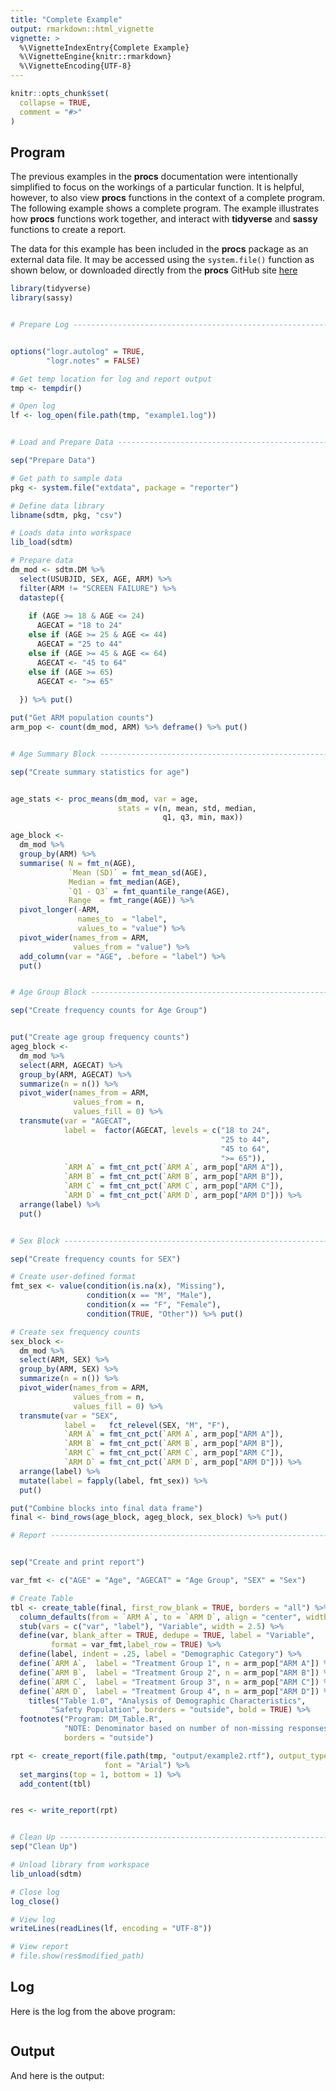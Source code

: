 ```yaml
---
title: "Complete Example"
output: rmarkdown::html_vignette
vignette: >
  %\VignetteIndexEntry{Complete Example}
  %\VignetteEngine{knitr::rmarkdown}
  %\VignetteEncoding{UTF-8}
---
```


```r
knitr::opts_chunk$set(
  collapse = TRUE,
  comment = "#>"
)

```
## Program

The previous examples in the **procs** documentation were intentionally
simplified to focus on the workings of a particular function.  It is helpful,
however, to also view **procs** functions in the context of a complete 
program.  The following example shows a complete program.  The example illustrates
how **procs** functions work together, and interact with **tidyverse** and
**sassy** functions to create a report.  

The data for this example has been included in the **procs** package as an
external data file.  It may be accessed using the `system.file()` function
as shown below, or downloaded directly from the **procs** GitHub site 
[here](https://raw.githubusercontent.com/dbosak01/procs/master/inst/extdata/DM.csv)

```r
library(tidyverse)
library(sassy)


# Prepare Log -------------------------------------------------------------


options("logr.autolog" = TRUE,
        "logr.notes" = FALSE)

# Get temp location for log and report output
tmp <- tempdir()

# Open log
lf <- log_open(file.path(tmp, "example1.log"))


# Load and Prepare Data ---------------------------------------------------

sep("Prepare Data")

# Get path to sample data
pkg <- system.file("extdata", package = "reporter")

# Define data library
libname(sdtm, pkg, "csv") 

# Loads data into workspace
lib_load(sdtm)

# Prepare data
dm_mod <- sdtm.DM %>% 
  select(USUBJID, SEX, AGE, ARM) %>% 
  filter(ARM != "SCREEN FAILURE") %>% 
  datastep({
    
    if (AGE >= 18 & AGE <= 24)
      AGECAT = "18 to 24"
    else if (AGE >= 25 & AGE <= 44)
      AGECAT = "25 to 44"
    else if (AGE >= 45 & AGE <= 64)
      AGECAT <- "45 to 64"
    else if (AGE >= 65)
      AGECAT <- ">= 65"
    
  }) %>% put()

put("Get ARM population counts")
arm_pop <- count(dm_mod, ARM) %>% deframe() %>% put()


# Age Summary Block -------------------------------------------------------

sep("Create summary statistics for age")


age_stats <- proc_means(dm_mod, var = age,
                        stats = v(n, mean, std, median, 
                                  q1, q3, min, max))

age_block <- 
  dm_mod %>%
  group_by(ARM) %>%
  summarise( N = fmt_n(AGE),
             `Mean (SD)` = fmt_mean_sd(AGE),
             Median = fmt_median(AGE),
             `Q1 - Q3` = fmt_quantile_range(AGE),
             Range  = fmt_range(AGE)) %>%
  pivot_longer(-ARM,
               names_to  = "label",
               values_to = "value") %>%
  pivot_wider(names_from = ARM,
              values_from = "value") %>% 
  add_column(var = "AGE", .before = "label") %>% 
  put()


# Age Group Block ----------------------------------------------------------

sep("Create frequency counts for Age Group")


put("Create age group frequency counts")
ageg_block <- 
  dm_mod %>% 
  select(ARM, AGECAT) %>% 
  group_by(ARM, AGECAT) %>% 
  summarize(n = n()) %>% 
  pivot_wider(names_from = ARM,
              values_from = n, 
              values_fill = 0) %>% 
  transmute(var = "AGECAT", 
            label =  factor(AGECAT, levels = c("18 to 24", 
                                               "25 to 44", 
                                               "45 to 64", 
                                               ">= 65")),
            `ARM A` = fmt_cnt_pct(`ARM A`, arm_pop["ARM A"]),
            `ARM B` = fmt_cnt_pct(`ARM B`, arm_pop["ARM B"]),
            `ARM C` = fmt_cnt_pct(`ARM C`, arm_pop["ARM C"]),
            `ARM D` = fmt_cnt_pct(`ARM D`, arm_pop["ARM D"])) %>% 
  arrange(label) %>% 
  put()


# Sex Block ---------------------------------------------------------------

sep("Create frequency counts for SEX")

# Create user-defined format
fmt_sex <- value(condition(is.na(x), "Missing"),
                 condition(x == "M", "Male"),
                 condition(x == "F", "Female"),
                 condition(TRUE, "Other")) %>% put()

# Create sex frequency counts   
sex_block <- 
  dm_mod %>% 
  select(ARM, SEX) %>% 
  group_by(ARM, SEX) %>% 
  summarize(n = n()) %>% 
  pivot_wider(names_from = ARM,
              values_from = n, 
              values_fill = 0) %>% 
  transmute(var = "SEX", 
            label =   fct_relevel(SEX, "M", "F"), 
            `ARM A` = fmt_cnt_pct(`ARM A`, arm_pop["ARM A"]),
            `ARM B` = fmt_cnt_pct(`ARM B`, arm_pop["ARM B"]),
            `ARM C` = fmt_cnt_pct(`ARM C`, arm_pop["ARM C"]),
            `ARM D` = fmt_cnt_pct(`ARM D`, arm_pop["ARM D"])) %>% 
  arrange(label) %>% 
  mutate(label = fapply(label, fmt_sex)) %>% 
  put()

put("Combine blocks into final data frame")
final <- bind_rows(age_block, ageg_block, sex_block) %>% put()

# Report ------------------------------------------------------------------


sep("Create and print report")

var_fmt <- c("AGE" = "Age", "AGECAT" = "Age Group", "SEX" = "Sex")

# Create Table
tbl <- create_table(final, first_row_blank = TRUE, borders = "all") %>% 
  column_defaults(from = `ARM A`, to = `ARM D`, align = "center", width = 1.25) %>% 
  stub(vars = c("var", "label"), "Variable", width = 2.5) %>% 
  define(var, blank_after = TRUE, dedupe = TRUE, label = "Variable",
         format = var_fmt,label_row = TRUE) %>% 
  define(label, indent = .25, label = "Demographic Category") %>% 
  define(`ARM A`,  label = "Treatment Group 1", n = arm_pop["ARM A"]) %>% 
  define(`ARM B`,  label = "Treatment Group 2", n = arm_pop["ARM B"]) %>% 
  define(`ARM C`,  label = "Treatment Group 3", n = arm_pop["ARM C"]) %>% 
  define(`ARM D`,  label = "Treatment Group 4", n = arm_pop["ARM D"]) %>% 
    titles("Table 1.0", "Analysis of Demographic Characteristics", 
         "Safety Population", borders = "outside", bold = TRUE) %>% 
  footnotes("Program: DM_Table.R",
            "NOTE: Denominator based on number of non-missing responses.",
            borders = "outside") 

rpt <- create_report(file.path(tmp, "output/example2.rtf"), output_type = "RTF", 
                     font = "Arial") %>% 
  set_margins(top = 1, bottom = 1) %>% 
  add_content(tbl) 


res <- write_report(rpt)


# Clean Up ----------------------------------------------------------------
sep("Clean Up")

# Unload library from workspace
lib_unload(sdtm)

# Close log
log_close()

# View log
writeLines(readLines(lf, encoding = "UTF-8"))

# View report
# file.show(res$modified_path)

```

## Log

Here is the log from the above program:
```

```

## Output

And here is the output:

<!--<img src="../man/images/example1a.png"/>-->
<!--<img src="../man/images/example1b.png"/>-->
<!--<img src="../man/images/example1c.png"/>-->



